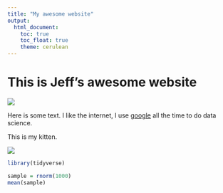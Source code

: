 ```yaml
---
title: "My awesome website"
output: 
  html_document:
    toc: true
    toc_float: true
    theme: cerulean
---
```


# This is Jeff's awesome website

![](https://media.giphy.com/media/drXGoW1iudhKw/giphy.gif)


Here is some text. I like the internet, I use
[google](https://www.google.com/) all the time to do data science.




This is my kitten.

![](images/kitten.jpg)


```r
library(tidyverse)

sample = rnorm(1000)
mean(sample)


```







